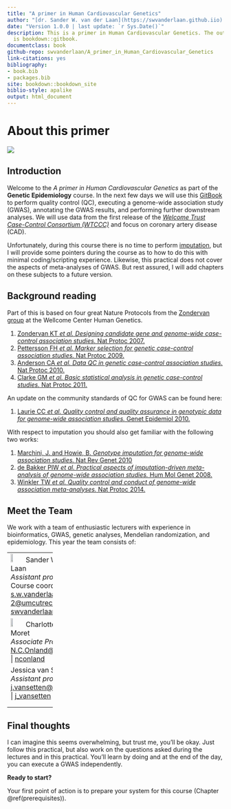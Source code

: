 ```yaml
--- 
title: "A primer in Human Cardiovascular Genetics"
author: "[dr. Sander W. van der Laan](https://swvanderlaan.github.iio) [![](./img/_social_media/Twitter social icons - circle - blue.png){width=5%}](https://www.twitter.com/swvanderlaan) [![](./img/_social_media/Email_icon.png){width=5%}](mailto:s.w.vanderlaan@gmail.com)"
date: "Version 1.0.0 | last update: `r Sys.Date()`"
description: This is a primer in Human Cardiovascular Genetics. The output format for this example
  is bookdown::gitbook.
documentclass: book
github-repo: swvanderlaan/A_primer_in_Human_Cardiovascular_Genetics
link-citations: yes
bibliography:
- book.bib
- packages.bib
site: bookdown::bookdown_site
biblio-style: apalike
output: html_document
---
```


<!--"Using GitBooks to create Open course materials"-->
# About this primer
![](./img/banner_man_standing_dna.png)

## Introduction

Welcome to the _A primer in Human Cardiovascular Genetics_ as part of the **Genetic Epidemiology** course. In the next few days we will use this [GitBook](https://cjvanlissa.github.io/gitbook-demo/) to perform quality control (QC), executing a genome-wide association study (GWAS), annotating the GWAS results, and performing further downstream analyses. We will use data from the first release of the [*Welcome Trust Case-Control Consortium (WTCCC)*](https://www.wtccc.org.uk/ccc1/overview.html){target="_blank"} and focus on coronary artery disease (CAD). 

Unfortunately, during this course there is no time to perform [imputation](https://www.nature.com/articles/nrg2796), but I will provide some pointers during the course as to how to do this with minimal coding/scripting experience. Likewise, this practical does not cover the aspects of meta-analyses of GWAS. But rest assured, I will add chapters on these subjects to a future version. 


## Background reading

Part of this is based on four great Nature Protocols from the [Zondervan group](https://www.well.ox.ac.uk/research/research-groups/zondervan-group){target="_blank"} at the Wellcome Center Human Genetics.

1. [Zondervan KT _et al._ *Designing candidate gene and genome-wide case-control association studies.* Nat Protoc 2007.](https://www.ncbi.nlm.nih.gov/pubmed/17947991){target="_blank"}
2. [Pettersson FH _et al._ *Marker selection for genetic case-control association studies.* Nat Protoc 2009.](https://www.ncbi.nlm.nih.gov/pubmed/19390530){target="_blank"}
3. [Anderson CA _et al._ *Data QC in genetic case-control association studies.* Nat Protoc 2010.](https://www.ncbi.nlm.nih.gov/pubmed/21085122){target="_blank"}
4. [Clarke GM _et al._ *Basic statistical analysis in genetic case-control studies.* Nat Protoc 2011.](https://www.ncbi.nlm.nih.gov/pubmed/21293453){target="_blank"}

An update on the community standards of QC for GWAS can be found here:

1. [Laurie CC _et al._ *Quality control and quality assurance in genotypic data for genome-wide association studies.* Genet Epidemiol 2010.](https://www.ncbi.nlm.nih.gov/pubmed/20718045){target="_blank"}

With respect to imputation you should also get familiar with the following two works:

1. [Marchini, J. and Howie, B. *Genotype imputation for genome-wide association studies.* Nat Rev Genet 2010](https://doi.org/10.1038/nrg2796){target="_blank"}
2. [de Bakker PIW _et al._ *Practical aspects of imputation-driven meta-analysis of genome-wide association studies.* Hum Mol Genet 2008.](https://www.ncbi.nlm.nih.gov/pubmed/18852200){target="_blank"}
3. [Winkler TW _et al._ *Quality control and conduct of genome-wide association meta-analyses.* Nat Protoc 2014.](https://www.ncbi.nlm.nih.gov/pubmed/24762786){target="_blank"}


## Meet the Team

We work with a team of enthusiastic lecturers with experience in bioinformatics, GWAS, genetic analyses, Mendelian randomization, and epidemiology. This year the team consists of:

--------------
![](./img/_team/sander_vander_laan.jpg){width=15%} Sander W. van der Laan </br>_Assistant professor_</br>Course coordinator</br><s.w.vanderlaan-2@umcutrecht.nl> | [swvanderlaan](http://www.twitter.com/swvanderlaan){target="_blank"}

![](./img/_team/charlotte_onland.jpg){width=15%} Charlotte Onland-Moret </br>_Associate Professor_</br><N.C.Onland@umcutrecht.nl> | [nconland](http://www.twitter.com/nconland){target="_blank"}

[](./img/_team/jessica_van_setten.jpg){width=15%} Jessica van Setten </br>_Assistant professor_</br><j.vansetten@umcutrecht.nl> | [j_vansetten](http://www.twitter.com/j_vansetten){target="_blank"}

<!-- ![](./img/_team/arjan_boltjes.jpg){width=15%} Arjan Boltjes </br>_Postdoctoral researcher_</br><a.boltjes@umcutrecht.nl> | [arjanboltjes](http://www.twitter.com/arjanboltjes){target="_blank"} -->

<!-- ![](./img/_team/joanna_bon_berg.jpg){width=15%} Joanna von Berg </br>_PhD student_</br><j.vonberg-24@umcutrecht.nl> | [JoannavonBerg](http://www.twitter.com/JoannavonBerg){target="_blank"} -->

--------------


## Final thoughts

I can imagine this seems overwhelming, but trust me, you'll be okay. Just follow this practical, but also work on the questions asked during the lectures and in this practical. You'll learn by doing and at the end of the day, you can execute a GWAS independently.

**Ready to start?**

Your first point of action is to prepare your system for this course (Chapter \@ref(prerequisites)). 
